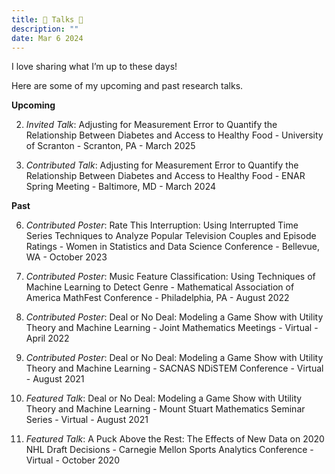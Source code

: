 ```yaml
---
title: 📣 Talks 📣
description: ""
date: Mar 6 2024
---
```


I love sharing what I’m up to these days!

Here are some of my upcoming and past research talks.

**Upcoming**

2. *Invited Talk*: Adjusting for Measurement Error to Quantify the Relationship Between Diabetes and Access to Healthy Food - University of Scranton - Scranton, PA - March 2025


1. *Contributed Talk*: Adjusting for Measurement Error to Quantify the Relationship Between Diabetes and Access to Healthy Food - ENAR Spring Meeting - Baltimore, MD - March 2024

**Past**

6. *Contributed Poster*: Rate This Interruption: Using Interrupted Time Series Techniques to Analyze Popular Television Couples and Episode Ratings - Women in Statistics and Data Science Conference - Bellevue, WA - October 2023


5. *Contributed Poster*: Music Feature Classification: Using Techniques of Machine Learning to Detect Genre - Mathematical Association of America MathFest Conference - Philadelphia, PA - August 2022

4. *Contributed Poster*: Deal or No Deal: Modeling a Game Show with Utility Theory and Machine Learning - Joint Mathematics Meetings - Virtual - April 2022

3. *Contributed Poster*: Deal or No Deal: Modeling a Game Show with Utility Theory and Machine Learning - SACNAS NDiSTEM Conference - Virtual - August 2021

2. *Featured Talk*: Deal or No Deal: Modeling a Game Show with Utility Theory and Machine Learning - Mount Stuart Mathematics Seminar Series - Virtual - August 2021

1. *Featured Talk*: A Puck Above the Rest: The Effects of New Data on 2020 NHL Draft Decisions - Carnegie Mellon Sports Analytics Conference - Virtual - October 2020